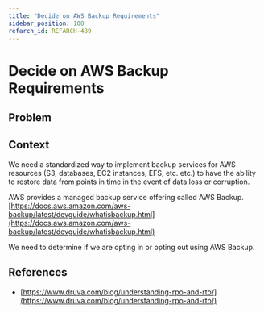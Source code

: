 ```yaml
---
title: "Decide on AWS Backup Requirements"
sidebar_position: 100
refarch_id: REFARCH-489
---
```


# Decide on AWS Backup Requirements

## Problem

## Context
We need a standardized way to implement backup services for AWS resources (S3, databases, EC2 instances, EFS, etc. etc.) to have the ability to restore data from points in time in the event of data loss or corruption.

AWS provides a managed backup service offering called AWS Backup. [https://docs.aws.amazon.com/aws-backup/latest/devguide/whatisbackup.html](https://docs.aws.amazon.com/aws-backup/latest/devguide/whatisbackup.html)

We need to determine if we are opting in or opting out using AWS Backup.

## References

- [https://www.druva.com/blog/understanding-rpo-and-rto/](https://www.druva.com/blog/understanding-rpo-and-rto/)


